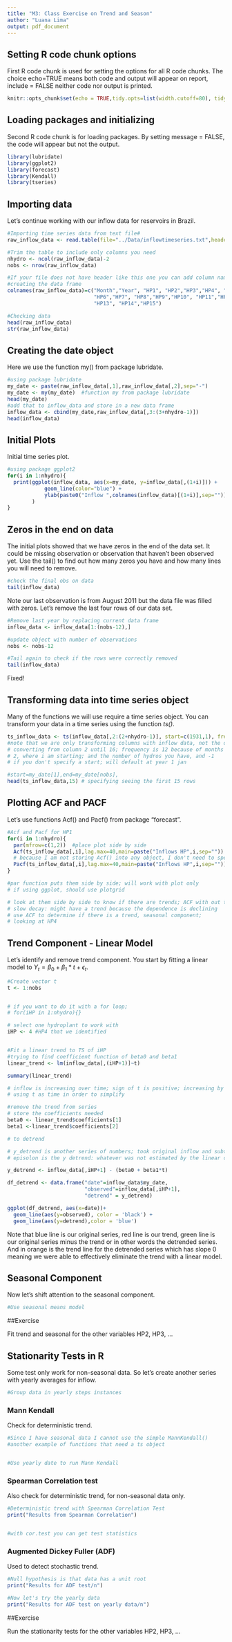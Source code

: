 ```yaml
---
title: "M3: Class Exercise on Trend and Season"
author: "Luana Lima"
output: pdf_document
---
```


## Setting R code chunk options

First R code chunk is used for setting the options for all R code chunks. The choice echo=TRUE means both code and output will appear on report, include = FALSE neither code nor output is printed.

```r
knitr::opts_chunk$set(echo = TRUE,tidy.opts=list(width.cutoff=80), tidy=FALSE) 
```

## Loading packages and initializing

Second R code chunk is for loading packages. By setting message = FALSE, the code will appear but not the output. 

```r
library(lubridate)
library(ggplot2)
library(forecast)
library(Kendall)
library(tseries)

```

## Importing data

Let's continue working with our inflow data for reservoirs in Brazil. 

```r

#Importing time series data from text file#
raw_inflow_data <- read.table(file="../Data/inflowtimeseries.txt",header=FALSE,skip=0)

#Trim the table to include only columns you need
nhydro <- ncol(raw_inflow_data)-2
nobs <- nrow(raw_inflow_data) 

#If your file does not have header like this one you can add column names after 
#creating the data frame
colnames(raw_inflow_data)=c("Month","Year", "HP1", "HP2","HP3","HP4", "HP5",
                            "HP6","HP7", "HP8","HP9","HP10", "HP11","HP12", 
                            "HP13", "HP14","HP15")

#Checking data
head(raw_inflow_data)
str(raw_inflow_data)
```
## Creating the date object

Here we use the function my() from package lubridate.

```r
#using package lubridate
my_date <- paste(raw_inflow_data[,1],raw_inflow_data[,2],sep="-")
my_date <- my(my_date)  #function my from package lubridate
head(my_date)
#add that to inflow_data and store in a new data frame 
inflow_data <- cbind(my_date,raw_inflow_data[,3:(3+nhydro-1)])
head(inflow_data)

```


## Initial Plots

Initial time series plot.

```r
#using package ggplot2
for(i in 1:nhydro){
  print(ggplot(inflow_data, aes(x=my_date, y=inflow_data[,(1+i)])) +
            geom_line(color="blue") +
            ylab(paste0("Inflow ",colnames(inflow_data)[(1+i)],sep="")) 
        )
}

```

## Zeros in the end on data 

The initial plots showed that we have zeros in the end of the data set. It could be missing observation or observation that haven't been observed yet. Use the tail() to find out how many zeros you have and how many lines you will need to remove.

```r
#check the final obs on data 
tail(inflow_data)


```

Note our last observation is from August 2011 but the data file was filled with zeros. Let's remove the last four rows of our data set.

```r
#Remove last year by replacing current data frame
inflow_data <- inflow_data[1:(nobs-12),]

#update object with number of observations
nobs <- nobs-12

#Tail again to check if the rows were correctly removed
tail(inflow_data)
```
Fixed!

## Transforming data into time series object

Many of the functions we will use require a time series object. You can transform your data in a time series using the function *ts()*. 

```r
ts_inflow_data <- ts(inflow_data[,2:(2+nhydro-1)], start=c(1931,1), frequency=12) 
#note that we are only transforming columns with inflow data, not the date columns 
# converting from column 2 until 16; frequency is 12 because of months
# 2, where i am starting; and the number of hydros you have, and -1
# if you don't specify a start; will default at year 1 jan

#start=my_date[1],end=my_date[nobs],
head(ts_inflow_data,15) # specifying seeing the first 15 rows

```


## Plotting ACF and PACF

Let's use functions Acf() and Pacf() from package "forecast".

```r
#Acf and Pacf for HP1
for(i in 1:nhydro){
  par(mfrow=c(1,2))  #place plot side by side
  Acf(ts_inflow_data[,i],lag.max=40,main=paste("Inflows HP",i,sep="")) 
  # because I am not storing Acf() into any object, I don't need to specify plot=TRUE 
  Pacf(ts_inflow_data[,i],lag.max=40,main=paste("Inflows HP",i,sep=""))
}

#par function puts them side by side; will work with plot only
# if using ggplot, should use plotgrid

# look at them side by side to know if there are trends; ACF with out the up/down
# slow decay: might have a trend because the dependence is declining
# use ACF to determine if there is a trend, seasonal component; 
# looking at HP4
```


## Trend Component - Linear Model

Let's identify and remove trend component. You start by fitting a linear model to $Y_t=\beta_0+\beta_1*t+\epsilon_t$. 

```r
#Create vector t
t <- 1:nobs


# if you want to do it with a for loop;
# for(iHP in 1:nhydro){}

# select one hydroplant to work with
iHP <- 4 #HP4 that we identified


#Fit a linear trend to TS of iHP
#trying to find coefficient function of beta0 and beta1
linear_trend <- lm(inflow_data[,(iHP+1)]~t)

summary(linear_trend)

# inflow is increasing over time; sign of t is positive; increasing by 2.18 m3; adjusted r squared: only 26% of the variability explained by time. p value is less than 0.05
# using t as time in order to simplify

```


```r
#remove the trend from series
# store the coefficients needed
beta0 <- linear_trend$coefficients[1]
beta1 <-linear_trend$coefficients[2]

# to detrend

# y_detrend is another series of numbers; took original inflow and subtracted the amount that we think is from the trend based on the linear trend
# episolon is the y detrend: whatever was not estimated by the linear component

y_detrend <- inflow_data[,iHP+1] - (beta0 + beta1*t)

df_detrend <- data.frame("date"=inflow_data$my_date, 
                         "observed"=inflow_data[,iHP+1],
                         "detrend" = y_detrend)

ggplot(df_detrend, aes(x=date))+
  geom_line(aes(y=observed), color = 'black') +
  geom_line(aes(y=detrend),color = 'blue')


```

Note that blue line is our original series, red line is our trend, green line is our original series minus the trend or in other words the detrended series. And in orange is the trend line for the detrended series which has slope 0 meaning we were able to effectively eliminate the trend with a linear model.


## Seasonal Component

Now let's shift attention to the seasonal component.

```r
#Use seasonal means model


```

##Exercise

Fit trend and seasonal for the other variables HP2, HP3, ...


## Stationarity Tests in R

Some test only work for non-seasonal data. So let's create another series with yearly averages for inflow.

```r
#Group data in yearly steps instances


```

### Mann Kendall 

Check for deterministic trend.

```r

#Since I have seasonal data I cannot use the simple MannKendall()
#another example of functions that need a ts object


#Use yearly date to run Mann Kendall

```

### Spearman Correlation test 

Also check for deterministic trend, for non-seasonal data only.

```r
#Deterministic trend with Spearman Correlation Test
print("Results from Spearman Correlation")


#with cor.test you can get test statistics

```

### Augmented Dickey Fuller (ADF)

Used to detect stochastic trend.

```r
#Null hypothesis is that data has a unit root
print("Results for ADF test/n")

#Now let's try the yearly data
print("Results for ADF test on yearly data/n")

```

##Exercise

Run the stationarity tests for the other variables HP2, HP3, ...

